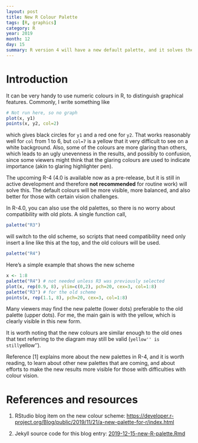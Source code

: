 ```yaml
---
layout: post
title: New R Colour Palette
tags: [R, graphics]
category: R
year: 2019
month: 12
day: 15
summary: R version 4 will have a new default palette, and it solves the problem of terrible default colours. A simple demonstration is given here.
---
```



# Introduction

It can be very handy to use numeric colours in R, to distinguish graphical
features.  Commonly, I write something like

```r
# Not run here, so no graph
plot(x, y1)
points(x, y2, col=2)
```
which gives black circles for `y1` and a red one for `y2`.  That works
reasonably well for `col` from 1 to 6, but `col=7` is a yellow that it very
difficult to see on a white background.  Also, some of the colours are more
glaring than others, which leads to an ugly unevenness in the results, and
possibly to confusion, since some viewers might think that the glaring colours
are used to indicate importance (akin to glaring highlighter pen).

The upcoming R-4 (4.0 is available now as a pre-release, but it is still in
active development and therefore **not recommended** for routine work) will
solve this. The default colours will be more visible, more balanced, and also
better for those with certain vision challenges.

In R-4.0, you can also use the old palettes, so there is no worry about
compatibility with old plots.  A single function call,
```r
palette("R3")
```
will switch to the old scheme, so scripts that need compatibility need only
insert a line like this at the top, and the old colours will be used.

```r
palette("R4")
```

Here's a simple example that shows the new scheme
```r
x <- 1:8
palette("R4") # not needed unless R3 was previously selected
plot(x, rep(0.9, 8), ylim=c(0,2), pch=20, cex=3, col=1:8)
palette("R3") # for the old scheme
points(x, rep(1.1, 8), pch=20, cex=3, col=1:8)
```

Many viewers may find the new palette (lower dots) preferable to the old palette
(upper dots).  For me, the main gain is with the yellow, which is clearly
visible in this new form.

It is worth noting that the new colours are similar enough to the old ones that
text referring to the diagram may still be valid (``yellow'' is still
``yellow'').

Reference [1] explains more about the new palettes in R-4, and it is worth reading,
to learn about other new palettes that are coming, and about efforts to make
the new results more visible for those with difficulties with colour vision.

# References and resources

1. RStudio blog item on the new colour scheme:
[https://developer.r-project.org/Blog/public/2019/11/21/a-new-palette-for-r/index.html](https://developer.r-project.org/Blog/public/2019/11/21/a-new-palette-for-r/index.html)

2. Jekyll source code for this blog entry: [2019-12-15-new-R-palette.Rmd](https://raw.github.com/dankelley/dankelley.github.io/master/assets/2019-12-15-new-R-palette.Rmd)

